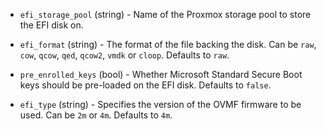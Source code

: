 <!-- Code generated from the comments of the efiConfig struct in builder/proxmox/common/config.go; DO NOT EDIT MANUALLY -->

- `efi_storage_pool` (string) - Name of the Proxmox storage pool to store the EFI disk on.

- `efi_format` (string) - The format of the file backing the disk. Can be
  `raw`, `cow`, `qcow`, `qed`, `qcow2`, `vmdk` or `cloop`. Defaults to
  `raw`.

- `pre_enrolled_keys` (bool) - Whether Microsoft Standard Secure Boot keys should be pre-loaded on
  the EFI disk. Defaults to `false`.

- `efi_type` (string) - Specifies the version of the OVMF firmware to be used. Can be `2m` or `4m`.
  Defaults to `4m`.

<!-- End of code generated from the comments of the efiConfig struct in builder/proxmox/common/config.go; -->
